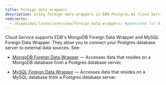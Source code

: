 ```yaml
---
title: Foreign data wrappers
description: Using foreign data wrappers in EDB Postgres AI Cloud Service
redirects:
  - /biganimal/latest/overview/foreign_data_wrappers/ #generated for BigAnimal URL path removal branch
---
```


Cloud Service supports EDB's MongoDB Foreign Data Wrapper and MySQL Foreign Data Wrapper. They allow you to connect your Postgres database server to external data sources. See:

- [MongoDB Foreign Data Wrapper](/mongo_data_adapter/latest/) &mdash; Accesses data that resides on a MongoDB database from a Postgres database server.

- [MySQL Foreign Data Wrapper](/mysql_data_adapter/latest/) &mdash; Accesses data that resides on a MySQL database from a Postgres database server.
